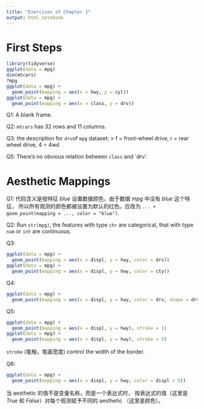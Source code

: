 ```yaml
---
title: "Exercises of Chapter 1"
output: html_notebook
---
```


# First Steps


```r
library(tidyverse)
ggplot(data = mpg)
dim(mtcars)
?mpg
ggplot(data = mpg) +
  geom_point(mapping = aes(x = hwy, y = cyl))
ggplot(data = mpg) +
  geom_point(mapping = aes(x = class, y = drv))
```

Q1: A blank frame.

Q2: `mtcars` has 32 rows and 11 columns.

Q3: the description for `drv`of `mpg` dataset:
> f = front-wheel drive, r = rear wheel drive, 4 = 4wd

Q5: There's no obvious relation between `class` and `drv'.

# Aesthetic Mappings

Q1: 代码含义是按特征 *blue* 设置数据颜色，由于数据 *mpg* 中没有 *blue* 这个特征，
所以所有观测的颜色都被设置为默认的红色。应改为 `... + geom_point(mapping = ..., color = "blue")`.

Q2: Run `str(mpg)`, the features with type `chr` are categorical, that with type `num` or `int` are continuous.

Q3:

```r
ggplot(data = mpg) +
  geom_point(mapping = aes(x = displ, y = hwy, color = drv))
ggplot(data = mpg) +
  geom_point(mapping = aes(x = displ, y = hwy, color = cty))
```

Q4:

```r
ggplot(data = mpg) +
  geom_point(mapping = aes(x = displ, y = hwy, color = drv, shape = drv))
```


Q5:

```r
ggplot(data = mpg) +
  geom_point(mapping = aes(x = displ, y = hwy), stroke = 1)
ggplot(data = mpg) +
  geom_point(mapping = aes(x = displ, y = hwy), stroke = 5)
```

`stroke` (笔触，笔画宽度) control the width of the border.

Q6:

```r
ggplot(data = mpg) +
  geom_point(mapping = aes(x = displ, y = hwy, color = displ < 5))
```

当 aesthetic 的值不是变量名称，而是一个表达式时，
按表达式的值（这里是 *True* 和 *False*）对每个观测赋予不同的 aesthetic （这里是颜色）。